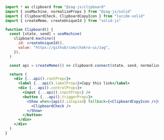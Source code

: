 ```jsx
import * as clipboard from "@zag-js/clipboard"
import { useMachine, normalizeProps } from "@zag-js/solid"
import { ClipboardCheck, ClipboardCopyIcon } from "lucide-solid"
import { createMemo, createUniqueId } from "solid-js"

function Clipboard() {
  const [state, send] = useMachine(
    clipboard.machine({
      id: createUniqueId(),
      value: "https://github/com/chakra-ui/zag",
    }),
  )

  const api = createMemo(() => clipboard.connect(state, send, normalizeProps))

  return (
    <div {...api().rootProps}>
      <label {...api().labelProps}>Copy this link</label>
      <div {...api().controlProps}>
        <input {...api().inputProps} />
        <button {...api().triggerProps}>
          <Show when={api().isCopied} fallback={<ClipboardCopyIcon />}>
            <ClipboardCheck />
          </Show>
        </button>
      </div>
    </div>
  )
}
```

